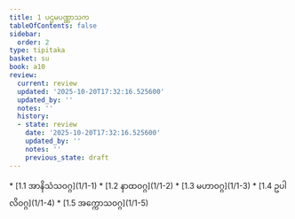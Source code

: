 ```yaml
---
title: 1 ပဌမပဏ္ဏာသက
tableOfContents: false
sidebar:
  order: 2
type: tipitaka
basket: su
book: a10
review:
  current: review
  updated: '2025-10-20T17:32:16.525600'
  updated_by: ''
  notes: ''
  history:
  - state: review
    date: '2025-10-20T17:32:16.525600'
    updated_by: ''
    notes: ''
    previous_state: draft
---
```



<DynamicBreadcrumb />


<ReviewStatus review={frontmatter.review} showDetails={true} />

<HypothesisAnnotation frontmatter={frontmatter} />



<TableOfContents book="a10" section="1">
* [1.1 အာနိသံသဝဂ္ဂ](1/1-1)
* [1.2 နာထဝဂ္ဂ](1/1-2)
* [1.3 မဟာဝဂ္ဂ](1/1-3)
* [1.4 ဥပါလိဝဂ္ဂ](1/1-4)
* [1.5 အက္ကောသဝဂ္ဂ](1/1-5)
</TableOfContents>
